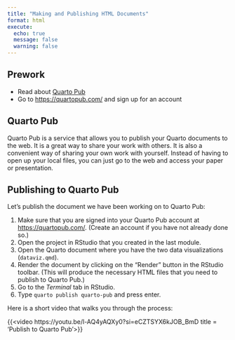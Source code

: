 ```yaml
---
title: "Making and Publishing HTML Documents"
format: html
execute: 
  echo: true
  message: false
  warning: false
---
```


::: {.callout-tip}
## Prework

- Read about [Quarto Pub](https://quarto.org/docs/publishing/quarto-pub.html)
- Go to <https://quartopub.com/> and sign up for an account
:::

## Quarto Pub

Quarto Pub is a service that allows you to publish your Quarto documents to the web. It is a great way to share your work with others. It is also a convenient way of sharing your own work with yourself. Instead of having to open up your local files, you can just go to the web and access your paper or presentation. 

## Publishing to Quarto Pub

Let's publish the document we have been working on to Quarto Pub:

1. Make sure that you are signed into your Quarto Pub account at <https://quartopub.com/>. (Create an account if you have not already done so.)
2. Open the project in RStudio that you created in the last module. 
3. Open the Quarto document where you have the two data visualizations (`dataviz.qmd`). 
4. Render the document by clicking on the "Render" button in the RStudio toolbar. (This will produce the necessary HTML files that you need to publish to Quarto Pub.)
5. Go to the *Terminal* tab in RStudio. 
6. Type `quarto publish quarto-pub` and press enter.

Here is a short video that walks you through the process:

{{<video https://youtu.be/l-AQ4yAQXy0?si=eCZTSYX6kJOB_BmD title = 'Publish to Quarto Pub'>}}

